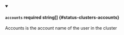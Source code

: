 
<details className="config-field" data-expandable="false" open>
<summary>

#### `accounts` <span className="config-field-required" data-required="false">required</span> <span className="config-field-type">string[]</span> <span className="config-field-default"></span> <span className="config-field-enum"></span> {#status-clusters-accounts}

Accounts is the account name of the user in the cluster

</summary>



</details>
